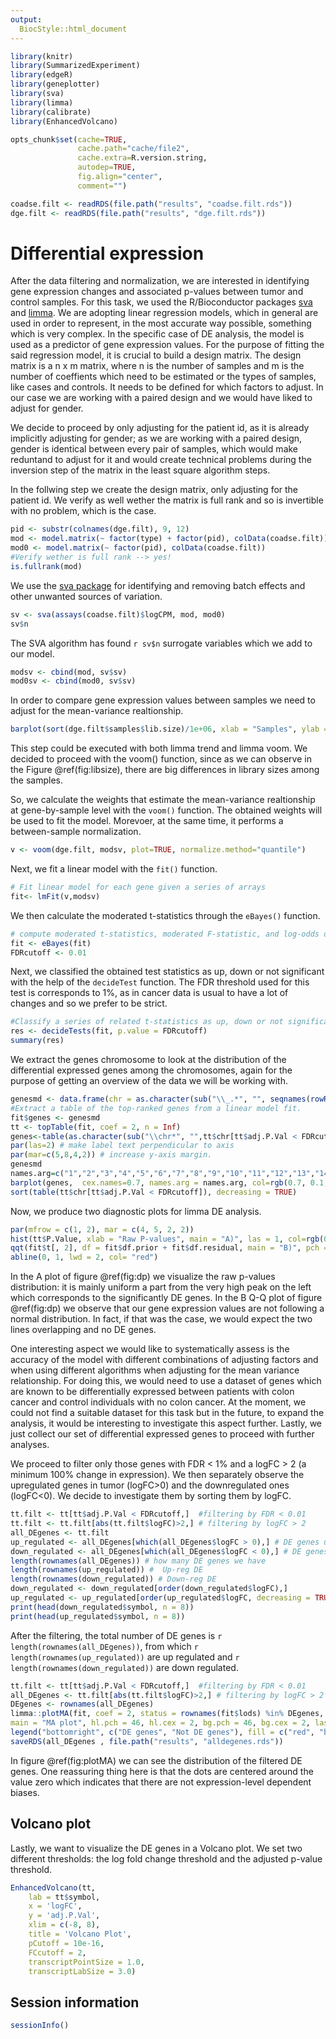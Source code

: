 ```yaml
---
output:
  BiocStyle::html_document
---
```


<!---
Because we split the analysis pipeline in different independent files,
to speed up processing it, here in the setup block we load libraries and
objects that were loaded or produced in the previously processed file,
and which are necessary in this file.
--->



```r
library(knitr)
library(SummarizedExperiment)
library(edgeR)
library(geneplotter)
library(sva)
library(limma)
library(calibrate)
library(EnhancedVolcano)

opts_chunk$set(cache=TRUE,
               cache.path="cache/file2",
               cache.extra=R.version.string,
               autodep=TRUE,
               fig.align="center",
               comment="")

coadse.filt <- readRDS(file.path("results", "coadse.filt.rds"))
dge.filt <- readRDS(file.path("results", "dge.filt.rds"))
```

# Differential expression

After the data filtering and normalization, we are interested in identifying gene expression changes and associated p-values between tumor and control samples. For this task, we used the R/Bioconductor packages [sva](http://bioconductor.org/packages/sva) and [limma](https://bioconductor.org/packages/release/bioc/html/limma.html).
We are adopting linear regression models, which in general are used in order to represent, in the most accurate way possible, something which is very complex. In the specific case of DE analysis, the model is used as a predictor of gene expression values. 
For the purpose of fitting the said regression model, it is crucial to build a design matrix. The design matrix is a n x m matrix, where n is the number of samples and m is the number of coeffients which need to be estimated or the types of samples, like cases and controls.
It needs to be defined for which factors to adjust. In our case we are working with a paired design and we would have liked to adjust for gender.

We decide to proceed by only adjusting for the patient id, as it is already implicitly adjusting for gender; as we are working with a paired design, gender is identical between every pair of samples, which would make reduntand to adjust for it and would create technical problems during the inversion step of the matrix in the least square algorithm steps.

In the follwing step we create the design matrix, only adjusting for the patient id. We verify as well wether the matrix is full rank and so is invertible with no problem, which is the case.
```r
pid <- substr(colnames(dge.filt), 9, 12)
mod <- model.matrix(~ factor(type) + factor(pid), colData(coadse.filt))
mod0 <- model.matrix(~ factor(pid), colData(coadse.filt))
#Verify wether is full rank --> yes!
is.fullrank(mod)
```
We use the [sva package](https://www.ncbi.nlm.nih.gov/pmc/articles/PMC3307112/) for identifying and removing batch effects and other unwanted sources of variation.
```r
sv <- sva(assays(coadse.filt)$logCPM, mod, mod0)
sv$n
```

The SVA algorithm has found `r sv$n` surrogate variables which we add to our model.

```r
modsv <- cbind(mod, sv$sv)
mod0sv <- cbind(mod0, sv$sv)
```
In order to compare gene expression values between samples we need to adjust for the mean-variance realtionship.

```r
barplot(sort(dge.filt$samples$lib.size)/1e+06, xlab = "Samples", ylab = "Library sizes (Millions)", col=rgb(0.7, 0.1, 0.3))
```

This step could be executed with both limma trend and limma voom. We decided to proceed with the voom() function, since as we can observe in the Figure \@ref(fig:libsize), there are big differences in library sizes among the samples.

So, we calculate the weights that estimate the mean-variance realtionship at gene-by-sample level with the `voom()` function. The obtained weights will be used to fit the model. Morevoer, at the same time, it performs a between-sample normalization.

```r
v <- voom(dge.filt, modsv, plot=TRUE, normalize.method="quantile")

```

Next, we fit a linear model with the `fit()` function.

```r
# Fit linear model for each gene given a series of arrays
fit<- lmFit(v,modsv)
```

We then calculate the moderated t-statistics through the `eBayes()` function.

```r
# compute moderated t-statistics, moderated F-statistic, and log-odds of differential expression by empirical Bayes moderation of the standard errors towards a common value.
fit <- eBayes(fit)
FDRcutoff <- 0.01
```

Next, we classified the obtained test statistics as up, down or not significant with the help of the `decideTest` function. The FDR threshold used for this test is corresponds to 1%, as in cancer data is usual to have a lot of changes and so we prefer to be strict.

```r
#Classify a series of related t-statistics as up, down or not significant. 
res <- decideTests(fit, p.value = FDRcutoff) 
summary(res)
```

We extract the genes chromosome to look at the distribution of the differential expressed genes among the chromosomes, again for the purpose of getting an overview of the data we will be working with.

```r
genesmd <- data.frame(chr = as.character(sub("\\_.*", "", seqnames(rowRanges(coadse.filt)))), symbol = rowData(coadse.filt)[, 1], stringsAsFactors = FALSE)
#Extract a table of the top-ranked genes from a linear model fit.
fit$genes <- genesmd
tt <- topTable(fit, coef = 2, n = Inf)
genes<-table(as.character(sub("\\chr*", "",tt$chr[tt$adj.P.Val < FDRcutoff])))
par(las=2) # make label text perpendicular to axis
par(mar=c(5,8,4,2)) # increase y-axis margin.
genesmd
names.arg=c("1","2","3","4","5","6","7","8","9","10","11","12","13","14","15","16","17","18","19","20","21","22","X","Y","Un")
barplot(genes,  cex.names=0.7, names.arg = names.arg, col=rgb(0.7, 0.1, 0.3))
sort(table(tt$chr[tt$adj.P.Val < FDRcutoff]), decreasing = TRUE)
```

Now, we produce two diagnostic plots for limma DE analysis.

```r
par(mfrow = c(1, 2), mar = c(4, 5, 2, 2))
hist(tt$P.Value, xlab = "Raw P-values", main = "A)", las = 1, col=rgb(0.7, 0.1, 0.3))
qqt(fit$t[, 2], df = fit$df.prior + fit$df.residual, main = "B)", pch = ".", cex = 3) 
abline(0, 1, lwd = 2, col= "red")
```

In the A plot of figure \@ref(fig:dp) we visualize the raw p-values distribution: it is mainly uniform a part from the very high peak on the left which corresponds to the significantly DE genes. In the B Q-Q plot of figure \@ref(fig:dp) we observe that our gene expression values are not following a normal distribution. In fact, if that was the case, we would expect the two lines overlapping and no DE genes. 

One interesting aspect we would like to systematically assess is the accuracy of the model with different combinations of adjusting factors and when using different algorithms when adjusting for the mean variance relationship. 
For doing this, we would need to use a dataset of genes which are known to be differentially expressed between patients with colon cancer and  control individuals with no colon cancer.
At the moment, we could not find a suitable dataset for this task but in the future, to expand the analysis, it would be interesting to investigate this aspect further.
Lastly, we just collect our set of differential expressed genes to proceed with further analyses.

We proceed to filter only those genes with FDR < 1% and a logFC > 2 (a minimum 100% change in expression).
We then separately observe the upregulated genes in tumor (logFC>0) and the downregulated ones (logFC<0). We decide to investigate them by sorting them by logFC.

```r
tt.filt <- tt[tt$adj.P.Val < FDRcutoff,]  #filtering by FDR < 0.01
tt.filt <- tt.filt[abs(tt.filt$logFC)>2,] # filtering by logFC > 2
all_DEgenes <- tt.filt
up_regulated <- all_DEgenes[which(all_DEgenes$logFC > 0),] # DE genes up regulated
down_regulated <- all_DEgenes[which(all_DEgenes$logFC < 0),] # DE genes down regulated
length(rownames(all_DEgenes)) # how many DE genes we have
length(rownames(up_regulated)) #  Up-reg DE
length(rownames(down_regulated)) # Down-reg DE
down_regulated <- down_regulated[order(down_regulated$logFC),]
up_regulated <- up_regulated[order(up_regulated$logFC, decreasing = TRUE),]
print(head(down_regulated$symbol, n = 8))
print(head(up_regulated$symbol, n = 8))
```
After the filtering, the total number of DE genes is `r length(rownames(all_DEgenes))`, from which `r length(rownames(up_regulated))` are up regulated and `r length(rownames(down_regulated))` are down regulated.

```r
tt.filt <- tt[tt$adj.P.Val < FDRcutoff,]  #filtering by FDR < 0.01
all_DEgenes <- tt.filt[abs(tt.filt$logFC)>2,] # filtering by logFC > 2
DEgenes <- rownames(all_DEgenes) 
limma::plotMA(fit, coef = 2, status = rownames(fit$lods) %in% DEgenes, legend = FALSE,
main = "MA plot", hl.pch = 46, hl.cex = 2, bg.pch = 46, bg.cex = 2, las = 1)
legend("bottomright", c("DE genes", "Not DE genes"), fill = c("red", "black"), inset = 0.01)
saveRDS(all_DEgenes , file.path("results", "alldegenes.rds"))
```
In figure \@ref(fig:plotMA) we can see the distribution of the filtered DE genes. One reassuring thing here is that the dots are centered around the value zero which indicates that there are not expression-level dependent biases.

## Volcano plot 

Lastly, we want to visualize the DE genes in a Volcano plot. We set two different thresholds: the log fold change threshold and the adjusted p-value threshold.

```r
EnhancedVolcano(tt,
    lab = tt$symbol,
    x = 'logFC',
    y = 'adj.P.Val',
    xlim = c(-8, 8),
    title = 'Volcano Plot',
    pCutoff = 10e-16,
    FCcutoff = 2,
    transcriptPointSize = 1.0,
    transcriptLabSize = 3.0)
```

## Session information

```r
sessionInfo()
```
